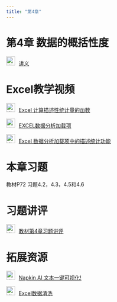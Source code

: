 ```yaml
---
title: "第4章"
---
```


# 第4章 数据的概括性度

<img src="img/teacher.png" alt="讲义" style="width: 24px; height: 24px;margin-right: 10px">[讲义](https://lizongzhang.github.io/stat/chap4.html){target="_blank"}

# Excel教学视频

<img src="img/video.png" alt="讲义" style="width: 24px; height: 24px;margin-right: 10px">[Excel 计算描述性统计量的函数](https://www.bilibili.com/video/BV1va411A7Db/){target="_blank"}

<img src="img/video.png" alt="讲义" style="width: 24px; height: 24px;margin-right: 10px">[EXCEL数据分析加载项](https://www.bilibili.com/video/BV19S4y1r7E4/){target="_blank"}

<img src="img/video.png" alt="讲义" style="width: 24px; height: 24px;margin-right: 10px">[Excel 数据分析加载项中的描述统计功能](https://www.bilibili.com/video/BV1Sy4y1r78g/){target="_blank"}


# 本章习题

教材P72 习题4.2，4.3，4.5和4.6


# 习题讲评

<img src="img/video.png" alt="讲义" style="width: 24px; height: 24px;margin-right: 10px">[教材第4章习题讲评](https://www.bilibili.com/video/BV1nL411Q79r/){target="_blank"}

# 拓展资源

<img src="img/video.png" alt="讲义" style="width: 24px; height: 24px;margin-right: 10px">[Napkin AI 文本一键可视化!](https://www.bilibili.com/video/BV1ju4gz3Euv/){target="_blank"}

<img src="img/video.png" alt="讲义" style="width: 24px; height: 24px;margin-right: 10px">[Excel数据清洗](https://www.bilibili.com/video/BV1uc41177Mn/){target="_blank"}


